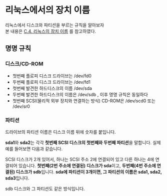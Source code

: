 # 리눅스에서의 장치 이름

리눅스에서 디스크와 파티션을 부르는 규칙을 알아보자  
본 내용은 [C.4. 리눅스의 장치 이름](https://www.debian.org/releases/stable/amd64/apcs04.ko.html) 를 참고하였다.

## 명명 규칙

### 디스크/CD-ROM

-   첫번째 플로피 디스크 드라이브는 /dev/fd0
-   두번째 플로피 디스크 드라이브는 /dev/fd1
-   첫번째 발견한 하드디스크의 이름 /dev/sda
-   두번째 발견한 하드디스크의 이름은 /dev/sdb , 이후 명명 규칙은 동일하다
-   첫번째 SCSI(물리적 외부 장치와 연결하는 방식) CD-ROM은 /dev/scd0 또는 /dev/sr0

### 파티션

드라이브의 파티션 이름은 디스크 이름 뒤에 숫자를 붙입니다. 

**sda1**와 **sda2**는 각각 **첫번째 SCSI 디스크의 첫번째와 두번째 파티션**을 말합니다.
실제 예를 들어보면 다음과 같습니다.

SCSI 디스크가 2개 있어서, 하나는 SCSI 주소 2에 연결되어 있고 다른 하나는 4에 연결되어 있습니다.
**첫번째(2번 주소에 연결된) 디스크가 sda**이고, **두번째(4번 주소에 연결된) 디스크가 sdb**입니다.
**sda에 파티션이 3개이면, 그 파티션의 이름은 sda1, sda2, sda3**입니다.

sdb 디스크와 그 파티션도 같은 방식입니다.